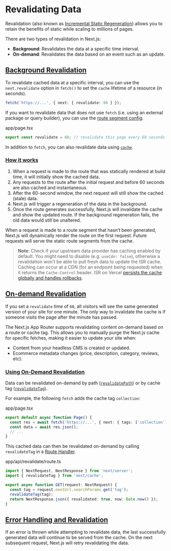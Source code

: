 # Revalidating Data

Revalidation (also known as [Incremental Static Regeneration](/docs/pages/building-your-application/data-fetching/incremental-static-regeneration)) allows you to retain the benefits of static while scaling to millions of pages.

There are two types of revalidation in Next.js:

- **Background**: Revalidates the data at a specific time interval.
- **On-demand**: Revalidates the data based on an event such as an update.

## [Background Revalidation](#background-revalidation)

To revalidate cached data at a specific interval, you can use the `next.revalidate` option in `fetch()` to set the `cache` lifetime of a resource (in seconds).

```ts
fetch('https://...', { next: { revalidate: 60 } });
```

If you want to revalidate data that does not use `fetch` (i.e. using an external package or query builder), you can use the [route segment config](/docs/app/api-reference/file-conventions/route-segment-config#revalidate).

app/page.tsx

```ts
export const revalidate = 60; // revalidate this page every 60 seconds
```

In addition to `fetch`, you can also revalidate data using [`cache`](/docs/app/building-your-application/data-fetching/caching#per-request-caching).

### [How it works](#how-it-works)

1.  When a request is made to the route that was statically rendered at build time, it will initially show the cached data.
2.  Any requests to the route after the initial request and before 60 seconds are also cached and instantaneous.
3.  After the 60-second window, the next request will still show the cached (stale) data.
4.  Next.js will trigger a regeneration of the data in the background.
5.  Once the route generates successfully, Next.js will invalidate the cache and show the updated route. If the background regeneration fails, the old data would still be unaltered.

When a request is made to a route segment that hasn’t been generated, Next.js will dynamically render the route on the first request. Future requests will serve the static route segments from the cache.

> **Note**: Check if your upstream data provider has caching enabled by default. You might need to disable (e.g. `useCdn: false`), otherwise a revalidation won't be able to pull fresh data to update the ISR cache. Caching can occur at a CDN (for an endpoint being requested) when it returns the `Cache-Control` header. ISR on Vercel [persists the cache globally and handles rollbacks](https://vercel.com/docs/concepts/incremental-static-regeneration/overview).

## [On-demand Revalidation](#on-demand-revalidation)

If you set a `revalidate` time of `60`, all visitors will see the same generated version of your site for one minute. The only way to invalidate the cache is if someone visits the page after the minute has passed.

The Next.js App Router supports revalidating content on-demand based on a route or cache tag. This allows you to manually purge the Next.js cache for specific fetches, making it easier to update your site when:

- Content from your headless CMS is created or updated.
- Ecommerce metadata changes (price, description, category, reviews, etc).

### [Using On-Demand Revalidation](#using-on-demand-revalidation)

Data can be revalidated on-demand by path ([`revalidatePath`](/docs/app/api-reference/functions/revalidatePath)) or by cache tag ([`revalidateTag`](/docs/app/api-reference/functions/revalidateTag)).

For example, the following `fetch` adds the cache tag `collection`:

app/page.tsx

```ts
export default async function Page() {
  const res = await fetch('https://...', { next: { tags: ['collection'] } });
  const data = await res.json();
  // ...
}
```

This cached data can then be revalidated on-demand by calling `revalidateTag` in a [Route Handler](/docs/app/building-your-application/routing/router-handlers).

app/api/revalidate/route.ts

```ts
import { NextRequest, NextResponse } from 'next/server';
import { revalidateTag } from 'next/cache';

export async function GET(request: NextRequest) {
  const tag = request.nextUrl.searchParams.get('tag');
  revalidateTag(tag);
  return NextResponse.json({ revalidated: true, now: Date.now() });
}
```

## [Error Handling and Revalidation](#error-handling-and-revalidation)

If an error is thrown while attempting to revalidate data, the last successfully generated data will continue to be served from the cache. On the next subsequent request, Next.js will retry revalidating the data.
